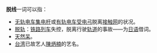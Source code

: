 {{noteTA
|1=zh-hans:有轨电车; zh-tw:路面電車; zh-hk:有軌電車;
|2=zh-hans:接触网; zh-tw:高架電纜; zh-hk:高架電纜;
}}
'''脱线'''一词可以指：
*[[无轨电车|无轨电车]][[集电杆|集电杆]]或[[有轨电车|有轨电车]][[受电弓|受电弓]]脱离[[架空電纜_(鐵路)|接触网]]的状况。
*[[脱轨|脱轨]]：[[铁路列车|铁路列车]]失控，脱离行驶[[铁路轨道|轨道]]的事故——为[[日语|日语]]借词。
*[[天然呆|天然呆]]。
*[[台湾|台湾]]已故艺人[[陳炳楠|陳炳楠]]的艺名。

{{disambig|CAT=二字消歧義}}
